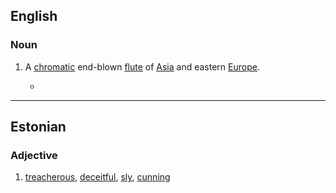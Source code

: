 ==English==
{{wikipedia}}

===Noun===
{{en-noun}}

# {{lb|en|musical instrument}} A [[chromatic]] end-blown [[flute]] of [[Asia]] and eastern [[Europe]].
#* {{quote-journal|date=July 27, 2007|author=The New York Times|title=Jazz Listings|work=New York Times|url=http://www.nytimes.com/2007/07/27/arts/music/27jazz.html
|passage=MATT DARRIAU’S PARADOX TRIO (Thursday) In addition to Mr. Darriau  on clarinet and saxophones as well as '''kaval''' (an end-blown flute) and gaida (a kind of bagpipe)  this exuberant Bulgarian-improv band features Brad Shepik’s guitars, Rufus Cappadocia’s cello and Seido Salifoski’s hand drums.}}

----

==Estonian==

===Adjective===
{{et-adj|kavala|kavalat}}

# [[treacherous]], [[deceitful]], [[sly]], [[cunning]]